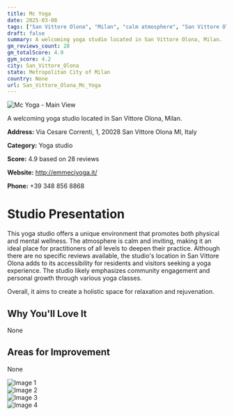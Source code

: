 ```yaml
---
title: Mc Yoga
date: 2025-03-08
tags: ["San Vittore Olona", "Milan", "calm atmosphere", "San Vittore Olona"]  
draft: false
summary: A welcoming yoga studio located in San Vittore Olona, Milan.
gm_reviews_count: 28
gm_totalScore: 4.9
gym_score: 4.2
city: San_Vittore_Olona
state: Metropolitan City of Milan
country: None
url: San_Vittore_Olona_Mc_Yoga
---
```


<div className="aspect-[16/9] relative my-8">
  <img 
    src="https://lh5.googleusercontent.com/p/AF1QipNy_je_mBfh4nsDSUGBvurWzXgeb-CNRK1JG0Ne=w1920-h1080-k-no"
    alt="Mc Yoga - Main View"
    className="object-cover absolute inset-0 w-full h-full rounded-lg"
  />
</div>

A welcoming yoga studio located in San Vittore Olona, Milan.

**Address:** Via Cesare Correnti, 1, 20028 San Vittore Olona MI, Italy

**Category:** Yoga studio

**Score:** 4.9 based on 28 reviews

**Website:** http://emmeciyoga.it/

**Phone:** +39 348 856 8868

# Studio Presentation

This yoga studio offers a unique environment that promotes both physical and mental wellness. The atmosphere is calm and inviting, making it an ideal place for practitioners of all levels to deepen their practice. Although there are no specific reviews available, the studio's location in San Vittore Olona adds to its accessibility for residents and visitors seeking a yoga experience. The studio likely emphasizes community engagement and personal growth through various yoga classes.

Overall, it aims to create a holistic space for relaxation and rejuvenation.

## Why You'll Love It

None

## Areas for Improvement

None

<div className="grid grid-cols-1 xl:grid-cols-2 gap-4 my-8">
<div className="aspect-[4/3] relative"><img src="https://lh5.googleusercontent.com/p/AF1QipO6qPGYOThKT8og-9KhVkSen1wZk72GJnRf8Opd=w1920-h1080-k-no" alt="Image 1" className="object-cover absolute inset-0 w-full h-full rounded-lg" /></div>
<div className="aspect-[4/3] relative"><img src="https://lh5.googleusercontent.com/p/AF1QipMxlP0nTH0HTZHnNh4VJZKbk9h4sBs2FZLq1ci-=w1920-h1080-k-no" alt="Image 2" className="object-cover absolute inset-0 w-full h-full rounded-lg" /></div>
<div className="aspect-[4/3] relative"><img src="https://lh5.googleusercontent.com/p/AF1QipNSJjGQ8u1vSmXHsJ25rLKmFos26crwKiHmSqRJ=w1920-h1080-k-no" alt="Image 3" className="object-cover absolute inset-0 w-full h-full rounded-lg" /></div>
<div className="aspect-[4/3] relative"><img src="https://lh5.googleusercontent.com/p/AF1QipMU51MWj6hngV_F4PrikZlfYrDe0TbCs-ZbveUd=w1920-h1080-k-no" alt="Image 4" className="object-cover absolute inset-0 w-full h-full rounded-lg" /></div>
</div>